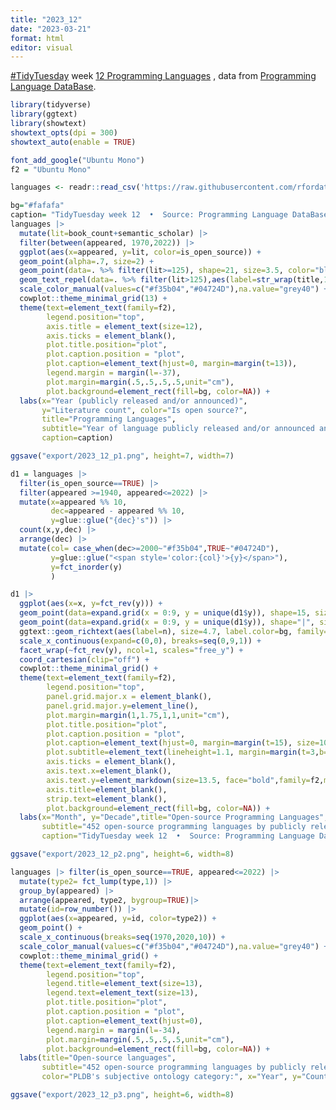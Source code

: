 ```yaml
---
title: "2023_12"
date: "2023-03-21"
format: html
editor: visual
---
```


[#TidyTuesday](https://github.com/rfordatascience/tidytuesday) week [12 Programming Languages](https://github.com/rfordatascience/tidytuesday/blob/master/data/2023/2023-03-21/readme.md) , data from [Programming Language DataBase](https://pldb.com/index.html).

```r
library(tidyverse)
library(ggtext)
library(showtext)
showtext_opts(dpi = 300)
showtext_auto(enable = TRUE)
```

```r
font_add_google("Ubuntu Mono")
f2 = "Ubuntu Mono"
```

```r
languages <- readr::read_csv('https://raw.githubusercontent.com/rfordatascience/tidytuesday/master/data/2023/2023-03-21/languages.csv')
```

```r
bg="#fafafa"
caption= "TidyTuesday week 12  •  Source: Programming Language DataBase"
languages |> 
  mutate(lit=book_count+semantic_scholar) |>
  filter(between(appeared, 1970,2022)) |>
  ggplot(aes(x=appeared, y=lit, color=is_open_source)) +
  geom_point(alpha=.7, size=2) +
  geom_point(data=. %>% filter(lit>=125), shape=21, size=3.5, color="black", show.legend = FALSE) +
  geom_text_repel(data=. %>% filter(lit>125),aes(label=str_wrap(title,15)), size=3.8, lineheight=.8, family=f2) +
  scale_color_manual(values=c("#f35b04","#04724D"),na.value="grey40") +
  cowplot::theme_minimal_grid(13) +
  theme(text=element_text(family=f2),
        legend.position="top",
        axis.title = element_text(size=12),
        axis.ticks = element_blank(),
        plot.title.position="plot",
        plot.caption.position = "plot",
        plot.caption=element_text(hjust=0, margin=margin(t=13)),
        legend.margin = margin(l=-37),
        plot.margin=margin(.5,.5,.5,.5,unit="cm"),
        plot.background=element_rect(fill=bg, color=NA)) +
  labs(x="Year (publicly released and/or announced)", 
       y="Literature count", color="Is open source?",
       title="Programming Languages",
       subtitle="Year of language publicly released and/or announced and literature count (number of\nbooks found at isbndb.com and papers from Semantic Scholar), between 1970 and 2022.\nProgramming languages with 125 literature or more are labelled.",
       caption=caption)

ggsave("export/2023_12_p1.png", height=7, width=7)
```

```r
d1 = languages |> 
  filter(is_open_source==TRUE) |>
  filter(appeared >=1940, appeared<=2022) |>
  mutate(x=appeared %% 10,
         dec=appeared - appeared %% 10,
         y=glue::glue("{dec}'s")) |>
  count(x,y,dec) |>
  arrange(dec) |>
  mutate(col= case_when(dec>=2000~"#f35b04",TRUE~"#04724D"),
         y=glue::glue("<span style='color:{col}'>{y}</span>"),
         y=fct_inorder(y)
         )
```

```r
d1 |>
  ggplot(aes(x=x, y=fct_rev(y))) +
  geom_point(data=expand.grid(x = 0:9, y = unique(d1$y)), shape=15, size=10, color=bg) +
  geom_point(data=expand.grid(x = 0:9, y = unique(d1$y)), shape="|", size=4.5, color="grey80") +
  ggtext::geom_richtext(aes(label=n), size=4.7, label.color=bg, family=f2,fill=bg) +
  scale_x_continuous(expand=c(0,0), breaks=seq(0,9,1)) +
  facet_wrap(~fct_rev(y), ncol=1, scales="free_y") +
  coord_cartesian(clip="off") +
  cowplot::theme_minimal_grid() +
  theme(text=element_text(family=f2),
        legend.position="top",
        panel.grid.major.x = element_blank(),
        panel.grid.major.y=element_line(),
        plot.margin=margin(1,1.75,1,1,unit="cm"),
        plot.title.position="plot",
        plot.caption.position = "plot",
        plot.caption=element_text(hjust=0, margin=margin(t=15), size=10, lineheight = 1.1),
        plot.subtitle=element_text(lineheight=1.1, margin=margin(t=3,b=13)),
        axis.ticks = element_blank(),
        axis.text.x=element_blank(),
        axis.text.y=element_markdown(size=13.5, face="bold",family=f2,margin=margin(r=25)),
        axis.title=element_blank(),
        strip.text=element_blank(),
        plot.background=element_rect(fill=bg, color=NA)) +
  labs(x="Month", y="Decade",title="Open-source Programming Languages",
       subtitle="452 open-source programming languages by publicly released and/or announced year,\nbetween 1968 and 2022",
       caption="TidyTuesday week 12  •  Source: Programming Language DataBase\nPlot inspired by Peter Gorman @barelymaps")

ggsave("export/2023_12_p2.png", height=6, width=8)
```

```r
languages |> filter(is_open_source==TRUE, appeared<=2022) |> 
  mutate(type2= fct_lump(type,1)) |> 
  group_by(appeared) |>
  arrange(appeared, type2, bygroup=TRUE)|>
  mutate(id=row_number()) |>
  ggplot(aes(x=appeared, y=id, color=type2)) +
  geom_point() +
  scale_x_continuous(breaks=seq(1970,2020,10)) +
  scale_color_manual(values=c("#f35b04","#04724D"),na.value="grey40") +
  cowplot::theme_minimal_grid() +
  theme(text=element_text(family=f2),
        legend.position="top",
        legend.title=element_text(size=13),
        legend.text=element_text(size=13),
        plot.title.position="plot",
        plot.caption.position = "plot",
        plot.caption=element_text(hjust=0),
        legend.margin = margin(l=-34),
        plot.margin=margin(.5,.5,.5,.5,unit="cm"),
        plot.background=element_rect(fill=bg, color=NA)) +
  labs(title="Open-source languages",
       subtitle="452 open-source programming languages by publicly released and/or announced year, between\n1960 and 2022.",
       color="PLDB's subjective ontology category:", x="Year", y="Count", caption=caption)

ggsave("export/2023_12_p3.png", height=6, width=8)
```